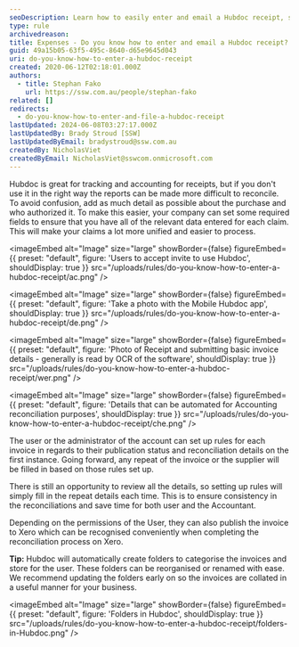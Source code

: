```yaml
---
seoDescription: Learn how to easily enter and email a Hubdoc receipt, streamline your accounting processes, and save time with automated invoicing rules.
type: rule
archivedreason:
title: Expenses - Do you know how to enter and email a Hubdoc receipt?
guid: 49a15b05-63f5-495c-8640-d65e9645d043
uri: do-you-know-how-to-enter-a-hubdoc-receipt
created: 2020-06-12T02:18:01.000Z
authors:
  - title: Stephan Fako
    url: https://ssw.com.au/people/stephan-fako
related: []
redirects:
  - do-you-know-how-to-enter-and-file-a-hubdoc-receipt
lastUpdated: 2024-06-08T03:27:17.000Z
lastUpdatedBy: Brady Stroud [SSW]
lastUpdatedByEmail: bradystroud@ssw.com.au
createdBy: NicholasViet
createdByEmail: NicholasViet@sswcom.onmicrosoft.com
---
```


Hubdoc is great for tracking and accounting for receipts, but if you don't use it in the right way the reports can be made more difficult to reconcile.
To avoid confusion, add as much detail as possible about the purchase and who authorized it. To make this easier, your company can set some required fields to ensure that you have all of the relevant data entered for each claim. This will make your claims a lot more unified and easier to process.


<imageEmbed
  alt="Image"
  size="large"
  showBorder={false}
  figureEmbed={{
    preset: "default",
    figure: 'Users to accept invite to use Hubdoc',
    shouldDisplay: true
  }}
  src="/uploads/rules/do-you-know-how-to-enter-a-hubdoc-receipt/ac.png"
/>


<imageEmbed
  alt="Image"
  size="large"
  showBorder={false}
  figureEmbed={{
    preset: "default",
    figure: 'Take a photo with the Mobile Hubdoc app',
    shouldDisplay: true
  }}
  src="/uploads/rules/do-you-know-how-to-enter-a-hubdoc-receipt/de.png"
/>


<imageEmbed
  alt="Image"
  size="large"
  showBorder={false}
  figureEmbed={{
    preset: "default",
    figure: 'Photo of Receipt and submitting basic invoice details - generally is read by OCR of the software',
    shouldDisplay: true
  }}
  src="/uploads/rules/do-you-know-how-to-enter-a-hubdoc-receipt/wer.png"
/>


<imageEmbed
  alt="Image"
  size="large"
  showBorder={false}
  figureEmbed={{
    preset: "default",
    figure: 'Details that can be automated for Accounting reconciliation purposes',
    shouldDisplay: true
  }}
  src="/uploads/rules/do-you-know-how-to-enter-a-hubdoc-receipt/che.png"
/>

The user or the administrator of the account can set up rules for each invoice in regards to their publication status and reconciliation details on the first instance. Going forward, any repeat of the invoice or the supplier will be filled in based on those rules set up.

There is still an opportunity to review all the details, so setting up rules will simply fill in the repeat details each time. This is to ensure consistency in the reconciliations and save time for both user and the Accountant.

Depending on the permissions of the User, they can also publish the invoice to Xero which can be recognised conveniently when completing the reconciliation process on Xero.

**Tip:** Hubdoc will automatically create folders to categorise the invoices and store for the user. These folders can be reorganised or renamed with ease. We recommend updating the folders early on so the invoices are collated in a useful manner for your business.


<imageEmbed
  alt="Image"
  size="large"
  showBorder={false}
  figureEmbed={{
    preset: "default",
    figure: 'Folders in Hubdoc',
    shouldDisplay: true
  }}
  src="/uploads/rules/do-you-know-how-to-enter-a-hubdoc-receipt/folders-in-Hubdoc.png"
/>
